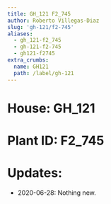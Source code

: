 ```yaml
---
title: GH_121 F2_745
author: Roberto Villegas-Diaz
slug: 'gh-121/f2-745'
aliases:
  - gh_121-f2_745
  - gh-121-f2-745
  - gh121-f2745
extra_crumbs:
  name: GH121
  path: /label/gh-121
---
```


# **House**: GH_121
# **Plant ID**: F2_745
# **Updates**: 
 - 2020-06-28: Nothing new.
